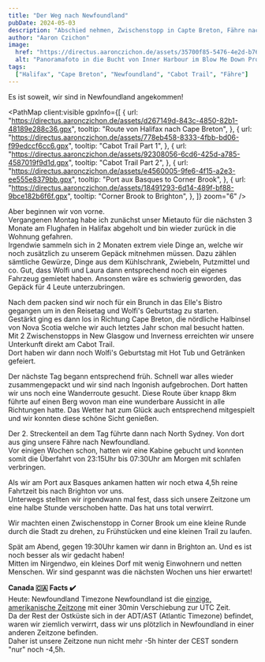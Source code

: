 ```yaml
---
title: "Der Weg nach Newfoundland"
pubDate: 2024-05-03
description: "Abschied nehmen, Zwischenstopp in Capte Breton, Fähre nach Newfoundland und Ankunft in Brighton. Wir haben viel erlebt."
author: "Aaron Czichon"
image:
  href: "https://directus.aaronczichon.de/assets/35700f85-5476-4e2d-b76e-95bf6989fc4d.jpg?quality=70&width=1600"
  alt: "Panoramafoto in die Bucht von Inner Harbour im Blow Me Down Provincial Park"
tags:
  ["Halifax", "Cape Breton", "Newfoundland", "Cabot Trail", "Fähre"]
---
```



Es ist soweit, wir sind in Newfoundland angekommen!

<PathMap
  client:visible
  gpxInfo={[
    {
      url: "https://directus.aaronczichon.de/assets/d267149d-843c-4850-82b1-48189e288c36.gpx",
      tooltip: "Route von Halifax nach Cape Breton",
    },
    {
      url: "https://directus.aaronczichon.de/assets/778eb458-8333-4fbb-bd06-f99edccf6cc6.gpx",
      tooltip: "Cabot Trail Part 1",
    },
    {
      url: "https://directus.aaronczichon.de/assets/92308056-6cd6-425d-a785-4587019f9d1d.gpx",
      tooltip: "Cabot Trail Part 2",
    },
    {
      url: "https://directus.aaronczichon.de/assets/e4560005-9fe6-4f15-a2e3-ee555e8379bb.gpx",
      tooltip: "Port aux Basques to Corner Brook",
    },
    {
      url: "https://directus.aaronczichon.de/assets/18491293-6d14-489f-bf88-9bce182b6f6f.gpx",
      tooltip: "Corner Brook to Brighton",
    },
  ]}
  zoom="6"
/>

<DirectusImage assetId="2c02e9c5-723f-4cef-b148-6e9831b4d692.jpg" />

Aber beginnen wir von vorne.  
Vergangenen Montag habe ich zunächst unser Mietauto für die nächsten 3 Monate am Flughafen in Halifax abgeholt und bin wieder zurück in die Wohnung gefahren.  
Irgendwie sammeln sich in 2 Monaten extrem viele Dinge an, welche wir noch zusätzlich zu unserem Gepäck mitnehmen müssen. Dazu zählen sämtliche Gewürze, Dinge aus dem Kühlschrank, Zwiebeln, Putzmittel und co. Gut, dass Wolfi und Laura dann entsprechend noch ein eigenes Fahrzeug gemietet haben. Ansonsten wäre es schwierig geworden, das Gepäck für 4 Leute unterzubringen.

<DirectusImage assetId="78ad889f-705f-4d98-8e51-d27d0bd13f1b.jpg" />

Nach dem packen sind wir noch für ein Brunch in das Elle's Bistro gegangen um in den Reisetag und Wolfi's Geburtstag zu starten.  
Gestärkt ging es dann los in Richtung Cape Breton, die nördliche Halbinsel von Nova Scotia welche wir auch letztes Jahr schon mal besucht hatten.  
Mit 2 Zwischenstopps in New Glasgow und Inverness erreichten wir unsere Unterkunft direkt am Cabot Trail.  
Dort haben wir dann noch Wolfi's Geburtstag mit Hot Tub und Getränken gefeiert.

<DirectusImage assetId="e975b0fa-cb28-484d-a1bc-b09f621628cc.jpg" />

<DirectusImage assetId="1be0ebb5-7903-4f38-92fb-e1e3207a6ea6.jpg" />

Der nächste Tag begann entsprechend früh. Schnell war alles wieder zusammengepackt und wir sind nach Ingonish aufgebrochen. Dort hatten wir uns noch eine Wanderroute gesucht. Diese Route über knapp 8km führte auf einen Berg wovon man eine wunderbare Aussicht in alle Richtungen hatte. Das Wetter hat zum Glück auch entsprechend mitgespielt und wir konnten diese schöne Sicht genießen.

Der 2. Streckenteil an dem Tag führte dann nach North Sydney. Von dort aus ging unsere Fähre nach Newfoundland.  
Vor einigen Wochen schon, hatten wir eine Kabine gebucht und konnten somit die Überfahrt von 23:15Uhr bis 07:30Uhr am Morgen mit schlafen verbringen.

<DirectusImage assetId="b4aa42e8-85cd-4cb6-9428-a1a6d63448f5.jpg" />

<DirectusImage assetId="ceba1edd-81b0-4cee-92dd-4a9979742f6c.jpg" />

<DirectusImage assetId="d360f137-73c3-4081-a33d-815aa784e624.jpg" />

<DirectusImage assetId="ce35edd7-78bf-43f5-845c-7e322319fce3.jpg" />

<DirectusImage assetId="db4a74e6-333f-4715-a236-7b4453b20fcc.jpg" />

Als wir am Port aux Basques ankamen hatten wir noch etwa 4,5h reine Fahrtzeit bis nach Brighton vor uns.  
Unterwegs stellten wir irgendwann mal fest, dass sich unsere Zeitzone um eine halbe Stunde verschoben hatte. Das hat uns total verwirrt.

Wir machten einen Zwischenstopp in Corner Brook um eine kleine Runde durch die Stadt zu drehen, zu Frühstücken und eine kleinen Trail zu laufen.

<DirectusImage assetId="306345da-ed86-4b37-9ea0-56fa93c74b52.jpg" />

Spät am Abend, gegen 19:30Uhr kamen wir dann in Brighton an. Und es ist noch besser als wir gedacht haben!  
Mitten im Nirgendwo, ein kleines Dorf mit wenig Einwohnern und netten Menschen. Wir sind gespannt was die nächsten Wochen uns hier erwartet!

<DirectusImage assetId="7269b4eb-1661-4be3-b13a-5937df202006.jpg" />

**Canada 🇨🇦 Facts ✔️**  
Heute: Newfoundland Timezone
Newfoundland ist die [einzige, amerikanische Zeitzone](https://en.wikipedia.org/wiki/Newfoundland_Time_Zone) mit einer 30min Verschiebung zur UTC Zeit.  
Da der Rest der Ostküste sich in der ADT/AST (Atlantic Timezone) befindet, waren wir ziemlich verwirrt, dass wir uns plötzlich in Newfoundland in einer anderen Zeitzone befinden.  
Daher ist unsere Zeitzone nun nicht mehr -5h hinter der CEST sondern "nur" noch -4,5h.

<DirectusImage assetId="007f0c09-7bb0-4bb8-84ce-510a739a3576.jpg" />

<DirectusImage assetId="7ec6f4e6-2bce-46d3-aa8f-d6283ca8a035.jpg" />

<DirectusImage assetId="1c97f652-6f56-4999-b9e4-c677f79d9a0e.jpg" />
